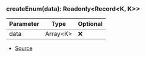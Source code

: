 ### createEnum(data): Readonly\<Record\<K, K>>
| Parameter | Type | Optional |
| ----------- | ----------- | ----------- |
| data | Array\<K> | ❌ |


- [Source](https://github.com/Androz2091/discord-player/blob/074396c/packages/utils/src/utils.ts#L1)
